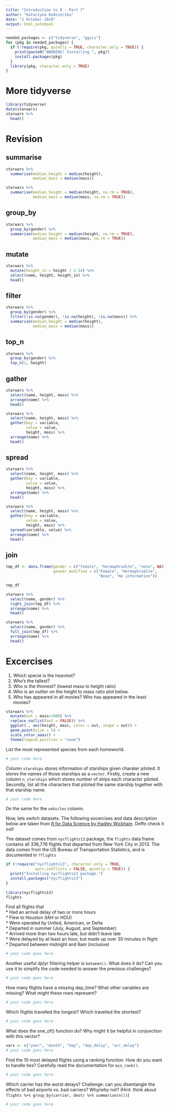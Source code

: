 ```yaml
---
title: "Introduction to R - Part 7"
author: "Katarzyna Kedzierska"
date: "2 October 2019"
output: html_notebook
---
```


```r
needed_packages <- c("tidyverse", "ggsci")
for (pkg in needed_packages) {
  if (!require(pkg, quietly = TRUE, character.only = TRUE)) {
    print(paste0("WARNING! Installing ", pkg))
    install.packages(pkg)
  }
  library(pkg, character.only = TRUE)
}
```

# More tidyverse

```r
library(tidyverse)
data(starwars)
starwars %>% 
  head()
```


# Revision

## summarise

```r
starwars %>% 
  summarise(median_height = median(height),
            median_mass = median(mass))
```


```r
starwars %>% 
  summarise(median_height = median(height, na.rm = TRUE),
            median_mass = median(mass, na.rm = TRUE))
```

## group_by

```r
starwars %>%
  group_by(gender) %>%
  summarise(median_height = median(height, na.rm = TRUE),
            median_mass = median(mass, na.rm = TRUE))
```

## mutate

```r
starwars %>%
  mutate(height_in = height / 2.54) %>%
  select(name, height, height_in) %>%
  head()
```

## filter

```r
starwars %>%
  group_by(gender) %>%
  filter(!is.na(gender), !is.na(height), !is.na(mass)) %>%
  summarise(median_height = median(height),
            median_mass = median(mass))
```

## top_n

```r
starwars %>%
  group_by(gender) %>%
  top_n(1, height)
```

## gather

```r
starwars %>%
  select(name, height, mass) %>%
  arrange(name) %>%
  head()
```


```r
starwars %>%
  select(name, height, mass) %>%
  gather(key = variable, 
         value = value, 
         height, mass) %>%
  arrange(name) %>%
  head()
```


## spread

```r
starwars %>%
  select(name, height, mass) %>%
  gather(key = variable, 
         value = value, 
         height, mass) %>%
  arrange(name) %>%
  head()
```


```r
starwars %>%
  select(name, height, mass) %>%
  gather(key = variable, 
         value = value, 
         height, mass) %>%
  spread(variable, value) %>%
  arrange(name) %>%
  head()
```


## join

```r
tmp_df <- data.frame(gender = c("female", "hermaphrodite", "none", NA),
                     genedr_modified = c("Female", "Hermaphrodite", 
                                         "None", "No information"))
```

```r
tmp_df
```

```r
starwars %>%
  select(name, gender) %>%
  right_join(tmp_df) %>%
  arrange(name) %>%
  head()
```

```r
starwars %>%
  select(name, gender) %>%
  full_join(tmp_df) %>%
  arrange(name) %>%
  head()
```

# Excercises

1. Which specie is the heaviest?  
2. Who's the tallest?  
3. Who is the thinnest? (lowest mass to height ratio)  
4. Who is an outlier on the height to mass ratio plot below. 
5. Who has appeared in all movies? Who has appeared in the least movies?

```r
starwars %>% 
  mutate(out = mass>1000) %>%
  replace_na(list(out = FALSE)) %>%
  ggplot(., aes(height, mass, color = out, shape = out)) +
  geom_point(size = 5) +
  scale_color_aaas() +
  theme(legend.position = "none")
```


List the most represented species from each homeworld.

```r
# your code here
```


Column `starships` stores information of starships given charater piloted. It stores the names of those starships as a `vector`. Firstly, create a new column `n_starships` which stores number of ships each character piloted. Secondly, list all the characters that piloted the same starship together with that starship name. 
```r
# your code here
```

Do the same for the `vehicles` column.


Now, lets switch datasets. The following excercises and data description below are taken from [R for Data Science by Hadley Wickham](https://r4ds.had.co.nz). Deffo check it out!

The dataset comes from `nycflights13` package, the `flights` data frame contains all 336,776 flights that departed from New York City in 2013. The data comes from the US Bureau of Transportation Statistics, and is documented in `?flights`

```r
if (!require("nycflights13", character.only = TRUE, 
             warn.conflicts = FALSE, quietly = TRUE)) {
  print("Installing nycflights13 package.")
  install.packages("nycflights13")
}
  
library(nycflights13)
flights
```


Find all flights that  
  * Had an arrival delay of two or more hours  
  * Flew to Houston (IAH or HOU)  
  * Were operated by United, American, or Delta  
  * Departed in summer (July, August, and September)  
  * Arrived more than two hours late, but didn’t leave late  
  * Were delayed by at least an hour, but made up over 30 minutes in flight  
  * Departed between midnight and 6am (inclusive)  

```r
# your code goes here
```



Another useful dplyr filtering helper is `between()`. What does it do? Can you use it to simplify the code needed to answer the previous challenges?

```r
# your code goes here
```

How many flights have a missing dep_time? What other variables are missing? What might these rows represent?

```r
# your code goes here
```

Which flights travelled the longest? Which travelled the shortest?

```r
# your code goes here
```


What does the one_of() function do? Why might it be helpful in conjunction with this vector?

```r
vars <- c("year", "month", "day", "dep_delay", "arr_delay")
# your code goes here
```


Find the 10 most delayed flights using a ranking function. How do you want to handle ties? Carefully read the documentation for `min_rank()`.

```r
# your code goes here
```


Which carrier has the worst delays? Challenge: can you disentangle the effects of bad airports vs. bad carriers? Why/why not? (Hint: think about `flights %>% group_by(carrier, dest) %>% summarise(n())`)

```r
# your code goes here
```